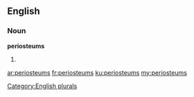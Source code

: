 ==English==

===Noun===
'''periosteums'''

# {{plural of|[[periosteum]]}}

[[Category:English plurals]]

[[ar:periosteums]]
[[fr:periosteums]]
[[ku:periosteums]]
[[my:periosteums]]